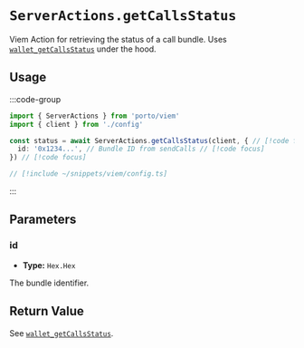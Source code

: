 # `ServerActions.getCallsStatus`

Viem Action for retrieving the status of a call bundle. Uses [`wallet_getCallsStatus`](/rpc-server/wallet_getCallsStatus) under the hood.

## Usage

:::code-group

```ts twoslash [example.ts]
import { ServerActions } from 'porto/viem'
import { client } from './config'

const status = await ServerActions.getCallsStatus(client, { // [!code focus]
  id: '0x1234...', // Bundle ID from sendCalls // [!code focus]
}) // [!code focus]
```

```ts twoslash [config.ts] filename="config.ts"
// [!include ~/snippets/viem/config.ts]
```

:::

## Parameters

### id

- **Type:** `Hex.Hex`

The bundle identifier.

## Return Value

See [`wallet_getCallsStatus`](/rpc-server/wallet_getCallsStatus#response).
